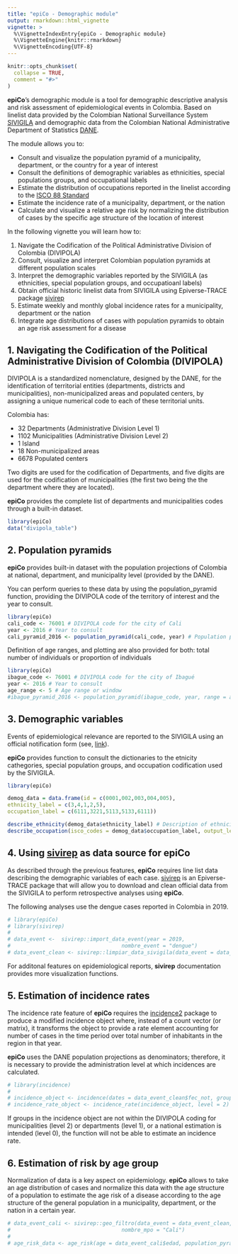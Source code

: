 ```yaml
---
title: "epiCo - Demographic module"
output: rmarkdown::html_vignette
vignette: >
  %\VignetteIndexEntry{epiCo - Demographic module}
  %\VignetteEngine{knitr::rmarkdown}
  %\VignetteEncoding{UTF-8}
---
```


```r
knitr::opts_chunk$set(
  collapse = TRUE,
  comment = "#>"
)
```

**epiCo**'s demographic module is a tool for demographic descriptive
analysis and risk assessment of epidemiological events in Colombia.
Based on linelist data provided by the Colombian National Surveillance System
[SIVIGILA](https://www.ins.gov.co/Direcciones/Vigilancia/Paginas/SIVIGILA.aspx)
and demographic data from the Colombian National Administrative Department of 
Statistics 
[DANE](https://microdatos.dane.gov.co/index.php/catalog/central/about).

The module allows you to:

-   Consult and visualize the population pyramid of a municipality,
    department, or the country for a year of interest
-   Consult the definitions of demographic variables as ethnicities,
    special populations groups, and occupational labels
-   Estimate the distribution of occupations reported in the linelist
    according to the [ISCO 88
    Standard](https://www.ilo.org/public/english/bureau/stat/isco/isco88/)
-   Estimate the incidence rate of a municipality, department, or the nation 
-   Calculate and visualize a relative age risk by normalizing the
    distribution of cases by the specific age structure of the location
    of interest
    
In the following vignette you will learn how to:

1. Navigate the Codification of the Political Administrative Division of Colombia (DIVIPOLA)
2. Consult, visualize and interpret Colombian population pyramids at different
population scales
3. Interpret the demographic variables reported by the SIVIGILA (as ethnicities,
special population groups, and occupatioanl labels)
4. Obtain official historic linelist data from SIVIGILA using
Epiverse-TRACE package [sivirep](https://github.com/epiverse-trace/sivirep)
5. Estimate weekly and monthly global incidence rates for a municipality, department or the nation
6. Integrate age distributions of cases with population pyramids to obtain an age
risk assessment for a disease

## 1. Navigating the Codification of the Political Administrative Division of Colombia (DIVIPOLA)

DIVIPOLA is a standardized nomenclature, designed by the DANE, for the identification of territorial entities (departments, districts and municipalities), non-municipalized areas and populated centers, by assigning a unique numerical code to each of these territorial units.

Colombia has:

- 32 Departments (Administrative Division Level 1)
- 1102 Municipalities (Administrative Division Level 2)
- 1 Island
- 18 Non-municipalized areas
- 6678 Populated centers

Two digits are used for the codification of Departments, and five digits are used for the codification of municipalities (the first two being the the department where they are located).

**epiCo** provides the complete list of departments and municipalities codes through a built-in dataset.

```r
library(epiCo)
data("divipola_table")
```
## 2. Population pyramids

**epiCo** provides built-in dataset with the population projections of Colombia at national, department, and municipality level (provided by the DANE).

You can perform queries to these data by using the population_pyramid function, providing the DIVIPOLA code of the territory of interest and the year to consult.

```r
library(epiCo)
cali_code <- 76001 # DIVIPOLA code for the city of Cali
year <- 2016 # Year to consult
cali_pyramid_2016 <- population_pyramid(cali_code, year) # Population pyramid (dataframe) for the city of Cali in the year 2016 dissagregated by sex
```

Definition of age ranges, and plotting are also provided for both: total number of individuals or proportion of individuals

```r
library(epiCo)
ibague_code <- 76001 # DIVIPOLA code for the city of Ibagué
year <- 2016 # Year to consult
age_range <- 5 # Age range or window
#ibague_pyramid_2016 <- population_pyramid(ibague_code, year, range = age_range, total = FALSE, plot = TRUE)
```

## 3. Demographic variables

Events of epidemiological relevance are reported to the SIVIGILA using an official notification form (see, [link](https://www.ins.gov.co/buscador-eventos/Paginas/Fichas-y-Protocolos.aspx)).

**epiCo** provides function to consult the dictionaries to the etnicity cathegories, special population groups, and occupation codification used by the SIVIGILA.

```r
library(epiCo)

demog_data = data.frame(id = c(0001,002,003,004,005),
ethnicity_label = c(3,4,1,2,5),
occupation_label = c(6111,3221,5113,5133,6111))

describe_ethnicity(demog_data$ethnicity_label) # Description of ethnicities reported in the consulted dataset
describe_occupation(isco_codes = demog_data$occupation_label, output_level = "unit")# Description of the occupations reported in the consulted dataset
```
## 4. Using [sivirep](https://github.com/epiverse-trace/sivirep) as data source for **epiCo**

As described through the previous features, **epiCo** requires line list data describing the demographic variables of each case.
[sivirep](https://github.com/epiverse-trace/sivirep) is an Epiverse-TRACE package that will allow you to download and clean official data from the SIVIGILA to perform retrospective analyses using **epiCo**.

The following analyses use the dengue cases reported in Colombia in 2019.

```r
# library(epiCo)
# library(sivirep)
#  
# data_event <-  sivirep::import_data_event(year = 2019,
#                                   nombre_event = "dengue")
# data_event_clean <- sivirep::limpiar_data_sivigila(data_event = data_event, year = 2020)
```
For additonal features on epidemiological reports, **sivirep** documentation provides more visualization functions.

## 5. Estimation of incidence rates

The incidence rate feature of **epiCo** requires the [incidence2](https://github.com/reconverse/incidence2) package to produce a modified incidence object where, instead of a count vector (or matrix), it transforms the object to provide a rate element accounting for number of cases in the time period over total number of inhabitants in the region in that year.

**epiCo** uses the DANE population projections as denominators; therefore, it is necessary to provide the administration level at which incidences are calculated.

```r
# library(incidence)
#  
# incidence_object <- incidence(dates = data_event_clean$fec_not, groups = "cod_mun_o", interval = "1 epiweek")
# incidence_rate_object <- incidence_rate(incidence_object, level = 2)
```
If groups in the incidence object are not within the DIVIPOLA coding for municipalities (level 2) or departments (level 1), or a national estimation is intended (level 0), the function will not be able to estimate an incidence rate.

## 6. Estimation of risk by age group

Normalization of data is a key aspect on epidemiology. **epiCo** allows to take an age distribution of cases and normalize this data with the age structure of a population to estimate the age risk of a disease according to the age structure of the general population in a municipality, department, or the nation in a certain year.

```r
# data_event_cali <- sivirep::geo_filtro(data_event = data_event_clean,
#                                   nombre_mpo = "Cali")
# 
# age_risk_data <- age_risk(age = data_event_cali$edad, population_pyramid = cali_pyramid_2016, gender = TRUE, plot = TRUE)
```
